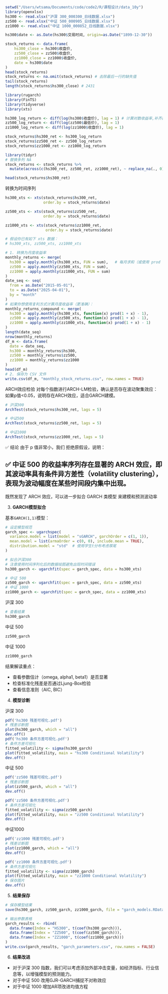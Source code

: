 ```r
setwd("/Users/wtsama/Documents/code/code2/R/课程设计/data_10y")
library(openxlsx)
hs300 <- read.xlsx("沪深 300_000300_日线数据.xlsx")
zz500 <- read.xlsx("中证 500_000905_日线数据.xlsx")
zz1000 <- read.xlsx("中证 1000_000852_日线数据.xlsx")

hs300$date <- as.Date(hs300$交易时间, origin=as.Date("1899-12-30"))

stock_returns <- data.frame(
    hs300_close = hs300$收盘价,
    zz500_close = zz500$收盘价,
    zz1000_close = zz1000$收盘价,
    date = hs300$date
)
head(stock_returns)
stock_returns <- na.omit(stock_returns) # 去除最后一行的缺失值
tail(stock_returns)
length(stock_returns$hs300_close) # 2431
```
```r
library(rugarch)
library(FinTS)
library(tidyverse)
library(xts)
```

```r
hs300_log_return <- diff(log(hs300$收盘价), lag = 1) # 计算对数收益率,补齐数据
zz500_log_return <- diff(log(zz500$最低价), lag = 1)
zz1000_log_return <- diff(log(zz1000$收盘价), lag = 1)

stock_returns$hs300_ret <- hs300_log_return
stock_returns$zz500_ret <- zz500_log_return
stock_returns$zz1000_ret <- zz1000_log_return

library(tidyr)
# 替换多列 NA
stock_returns <- stock_returns %>%
  mutate(across(c(hs300_ret, zz500_ret, zz1000_ret), ~ replace_na(., 0)))

head(stock_returns$hs300_ret)
```
转换为时间序列
```r
hs300_xts <- xts(stock_returns$hs300_ret,
                 order.by = stock_returns$date)

zz500_xts <- xts(stock_returns$zz500_ret,
                 order.by = stock_returns$date)

zz1000_xts <- xts(stock_returns$zz1000_ret,
                  order.by = stock_returns$date)
```
```r
# 假设你已有如下 xts 数据：
# hs300_xts, zz500_xts, zz1000_xts

# 1. 转换为月度收益率
monthly_returns <- merge(
  hs300 = apply.monthly(hs300_xts, FUN = sum),   # 每月求和（或使用 prod 计算复利）
  zz500 = apply.monthly(zz500_xts, FUN = sum),
  zz1000 = apply.monthly(zz1000_xts, FUN = sum)
)
date_seq <- seq(
  from = as.Date("2015-05-01"),
  to = as.Date("2025-04-01"),
  by = "month"
)
# 如果你想使用复利方式计算月度收益率（更准确）：
monthly_returns_compound <- merge(
  hs300 = apply.monthly(hs300_xts, function(x) prod(1 + x) - 1),
  zz500 = apply.monthly(zz500_xts, function(x) prod(1 + x) - 1),
  zz1000 = apply.monthly(zz1000_xts, function(x) prod(1 + x) - 1)
)
length(date_seq)
nrow(monthly_returns)
df_m <- data.frame(
  date = date_seq,
  hs300 = monthly_returns$hs300,
  zz500 = monthly_returns$zz500,
  zz1000 = monthly_returns$zz1000
)
head(df_m)
# 2. 保存为 CSV 文件
write.csv(df_m, "monthly_stock_returns.csv", row.names = TRUE)
```

ARCH效应检验
对每个指数进行ARCH-LM检验，确认是否存在波动聚集效应：
如果p值<0.05，说明存在ARCH效应，适合GARCH建模。
```r
# 沪深300
ArchTest(stock_returns$hs300_ret, lags = 5)

# 中证500
ArchTest(stock_returns$zz500_ret, lags = 5)

# 中证1000
ArchTest(stock_returns$zz1000_ret, lags = 5)
```
✅ 结论
由于 p 值非常小，我们 拒绝原假设，说明：

✅ 中证 500 的收益率序列存在显著的 ARCH 效应，即其波动率具有条件异方差性（volatility clustering），表现为波动幅度在某些时间段内集中出现。
---

既然发现了 ARCH 效应，可以进一步拟合 GARCH 类模型 来建模和预测波动率

3. **GARCH模型拟合**

基本`GARCH(1,1)`模型：
```r
# 设定模型规范
garch_spec <- ugarchspec(
  variance.model = list(model = "sGARCH", garchOrder = c(1, 1)),
  mean.model = list(armaOrder = c(0, 0), include.mean = TRUE),
  distribution.model = "std"  # 使用学生t分布考虑厚尾
)

# 拟合沪深300
# 注意使用时间序列化后的数据绘图避免出现时间错误
hs300_garch <- ugarchfit(spec = garch_spec, data = hs300_xts)

# 中证 500
zz500_garch <- ugarchfit(spec = garch_spec, data = zz500_xts)
# 中证 1000
zz1000_garch <- ugarchfit(spec = garch_spec, data = zz1000_xts)
```
沪深 300
```r
# 查看结果
hs300_garch
```
中证 500
```r
zz500_garch
```
中证 1000
```r
zz1000_garch
```
结果解读重点：

- 查看参数估计（omega, alpha1, beta1）是否显著
- 检查标准化残差是否通过Ljung-Box检验
- 查看信息准则（AIC, BIC）

4. **模型诊断**

沪深 300
```r
pdf('hs300 残差可视化.pdf')
# 残差诊断图
plot(hs300_garch, which = "all")
dev.off()
pdf('hs300 条件方差可视化.pdf')
# 条件方差可视化
fitted_volatility <- sigma(hs300_garch)
plot(fitted_volatility, main = "hs300 Conditional Volatility")
dev.off()
```
中证 500
```r
pdf('zz500 残差可视化.pdf')
# 残差诊断图
plot(zz500_garch, which = "all")
dev.off()

pdf('zz500 条件方差可视化.pdf')
# 条件方差可视化
fitted_volatility <- sigma(zz500_garch)
plot(fitted_volatility, main = "zz500 Conditional Volatility")
dev.off()
```
中证1000
```r
pdf('zz1000 残差可视化.pdf')
# 残差诊断图
plot(zz1000_garch, which = "all")
dev.off()

pdf('zz1000 条件方差可视化.pdf')
# 条件方差可视化
fitted_volatility <- sigma(zz1000_garch)
plot(fitted_volatility, main = "zz1000 Conditional Volatility")
# 保存图片
dev.off()
```

5. **结果保存**
```r
# 保存模型结果
save(hs300_garch, zz500_garch, zz1000_garch, file = "garch_models.RData")

# 输出参数表格
garch_results <- rbind(
  data.frame(Index = "HS300", t(coef(hs300_garch))),
  data.frame(Index = "ZZ500", t(coef(zz500_garch))),
  data.frame(Index = "ZZ1000", t(coef(zz1000_garch)))
)
write.csv(garch_results, "garch_parameters.csv", row.names = FALSE)
```

6. **结果改进**
- 对于沪深 300 指数，我们可以考虑添加外部冲击变量，如经济指标、行业信息等，以增强模型的预测能力。
- 对于中证 500 改用GJR-GARCH捕捉不对称效应
- 对于中证 1000 增加AR项改进均值方程
